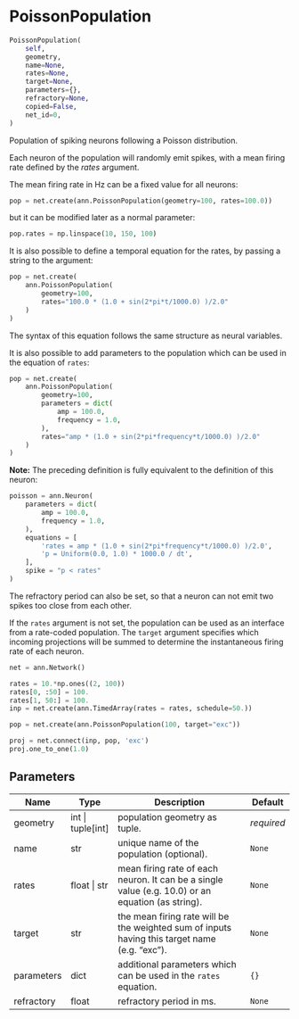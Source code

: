 # PoissonPopulation { #ANNarchy.inputs.PoissonPopulation.PoissonPopulation }

```python
PoissonPopulation(
    self,
    geometry,
    name=None,
    rates=None,
    target=None,
    parameters={},
    refractory=None,
    copied=False,
    net_id=0,
)
```

Population of spiking neurons following a Poisson distribution.

Each neuron of the population will randomly emit spikes, with a mean firing rate defined by the *rates* argument.

The mean firing rate in Hz can be a fixed value for all neurons:

```python
pop = net.create(ann.PoissonPopulation(geometry=100, rates=100.0))
```

but it can be modified later as a normal parameter:

```python
pop.rates = np.linspace(10, 150, 100)
```

It is also possible to define a temporal equation for the rates, by passing a string to the argument:

```python
pop = net.create(
    ann.PoissonPopulation(
        geometry=100, 
        rates="100.0 * (1.0 + sin(2*pi*t/1000.0) )/2.0"
    )
)
```

The syntax of this equation follows the same structure as neural variables.

It is also possible to add parameters to the population which can be used in the equation of `rates`:

```python
pop = net.create(
    ann.PoissonPopulation(
        geometry=100,
        parameters = dict(
            amp = 100.0,
            frequency = 1.0,
        ),
        rates="amp * (1.0 + sin(2*pi*frequency*t/1000.0) )/2.0"
    )
)
```

**Note:** The preceding definition is fully equivalent to the definition of this neuron:

```python
poisson = ann.Neuron(
    parameters = dict(
        amp = 100.0,
        frequency = 1.0,
    ),
    equations = [
        'rates = amp * (1.0 + sin(2*pi*frequency*t/1000.0) )/2.0',
        'p = Uniform(0.0, 1.0) * 1000.0 / dt',
    ],
    spike = "p < rates"
)
```

The refractory period can also be set, so that a neuron can not emit two spikes too close from each other.

If the ``rates`` argument is not set, the population can be used as an interface from a rate-coded population. The ``target`` argument specifies which incoming projections will be summed to determine the instantaneous firing rate of each neuron.

```python
net = ann.Network()

rates = 10.*np.ones((2, 100))
rates[0, :50] = 100.
rates[1, 50:] = 100.
inp = net.create(ann.TimedArray(rates = rates, schedule=50.))

pop = net.create(ann.PoissonPopulation(100, target="exc"))

proj = net.connect(inp, pop, 'exc')
proj.one_to_one(1.0)
```

## Parameters {.doc-section .doc-section-parameters}

| Name       | Type                | Description                                                                                       | Default    |
|------------|---------------------|---------------------------------------------------------------------------------------------------|------------|
| geometry   | int \| tuple\[int\] | population geometry as tuple.                                                                     | _required_ |
| name       | str                 | unique name of the population (optional).                                                         | `None`     |
| rates      | float \| str        | mean firing rate of each neuron. It can be a single value (e.g. 10.0) or an equation (as string). | `None`     |
| target     | str                 | the mean firing rate will be the weighted sum of inputs having this target name (e.g. "exc").     | `None`     |
| parameters | dict                | additional parameters which can be used in the `rates` equation.                                  | `{}`       |
| refractory | float               | refractory period in ms.                                                                          | `None`     |